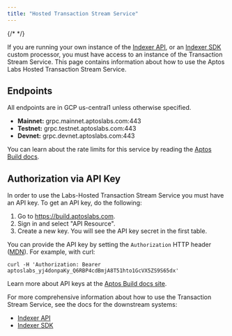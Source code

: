 ```yaml
---
title: "Hosted Transaction Stream Service"
---
```


{/* <IndexerBetaNotice /> */}

If you are running your own instance of the [Indexer API](../../../../build/indexer), or an [Indexer SDK](../../../../build/indexer/indexer-sdk) custom processor, you must have access to an instance of the Transaction Stream Service. This page contains information about how to use the Aptos Labs Hosted Transaction Stream Service.

## Endpoints

All endpoints are in GCP us-central1 unless otherwise specified.

- **Mainnet:** grpc.mainnet.aptoslabs.com:443
- **Testnet:** grpc.testnet.aptoslabs.com:443
- **Devnet:** grpc.devnet.aptoslabs.com:443

You can learn about the rate limits for this service by reading the [Aptos Build docs](https://build.aptoslabs.com/docs/start/billing).

## Authorization via API Key

In order to use the Labs-Hosted Transaction Stream Service you must have an API key. To get an API key, do the following:

1. Go to https://build.aptoslabs.com.
2. Sign in and select "API Resource".
3. Create a new key. You will see the API key secret in the first table.

You can provide the API key by setting the `Authorization` HTTP header ([MDN](https://developer.mozilla.org/en-US/docs/Web/HTTP/Headers/Authorization)). For example, with curl:

```shellscript filename="Terminal"
curl -H 'Authorization: Bearer aptoslabs_yj4donpaKy_Q6RBP4cdBmjA8T51hto1GcVX5ZS9S65dx'
```

Learn more about API keys at the [Aptos Build docs site](https://build.aptoslabs.com/docs/start/api-keys).

For more comprehensive information about how to use the Transaction Stream Service, see the docs for the downstream systems:

- [Indexer API](../../../../build/indexer/indexer-api)
- [Indexer SDK](../../../../build/indexer/indexer-sdk)
